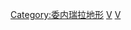 {{Commonscat|Islands of Venezuela}}

[[Category:委内瑞拉地形|Category:委内瑞拉地形]]
[[Category:各國島嶼|V]]
[[Category:南美洲島嶼|V]]